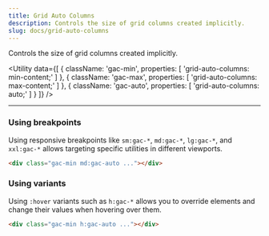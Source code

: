 ```yaml
---
title: Grid Auto Columns
description: Controls the size of grid columns created implicitly.
slug: docs/grid-auto-columns
---
```


Controls the size of grid columns created implicitly.

<Utility
  data={[
    {
        className: 'gac-min',
        properties: [
            'grid-auto-columns: min-content;'
        ]
    },
    {
        className: 'gac-max',
        properties: [
            'grid-auto-columns: max-content;'
        ]
    },
    {
        className: 'gac-auto',
        properties: [
            'grid-auto-columns: auto;'
        ]
    }
  ]}
/>

---

### Using breakpoints

Using responsive breakpoints like `sm:gac-*`, `md:gac-*`, `lg:gac-*`, and `xxl:gac-*` allows targeting specific utilities in different viewports.

```html "md:gac-auto"
<div class="gac-min md:gac-auto ..."></div>
```

### Using variants

Using `:hover` variants such as `h:gac-*` allows you to override elements and change their values when hovering over them.

```html "h:gac-auto"
<div class="gac-min h:gac-auto ..."></div>
```
